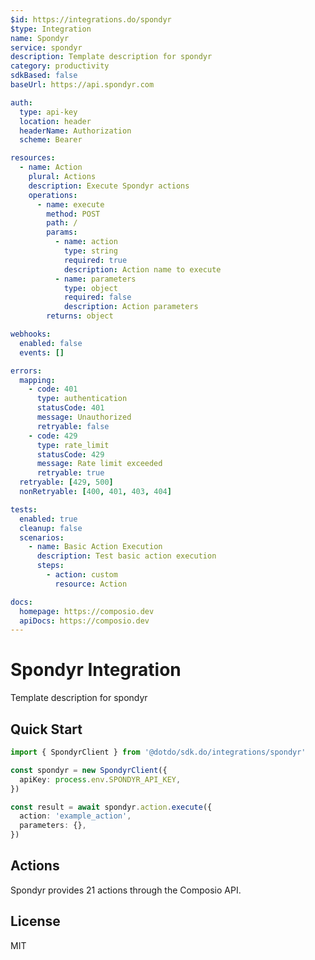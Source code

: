 ```yaml
---
$id: https://integrations.do/spondyr
$type: Integration
name: Spondyr
service: spondyr
description: Template description for spondyr
category: productivity
sdkBased: false
baseUrl: https://api.spondyr.com

auth:
  type: api-key
  location: header
  headerName: Authorization
  scheme: Bearer

resources:
  - name: Action
    plural: Actions
    description: Execute Spondyr actions
    operations:
      - name: execute
        method: POST
        path: /
        params:
          - name: action
            type: string
            required: true
            description: Action name to execute
          - name: parameters
            type: object
            required: false
            description: Action parameters
        returns: object

webhooks:
  enabled: false
  events: []

errors:
  mapping:
    - code: 401
      type: authentication
      statusCode: 401
      message: Unauthorized
      retryable: false
    - code: 429
      type: rate_limit
      statusCode: 429
      message: Rate limit exceeded
      retryable: true
  retryable: [429, 500]
  nonRetryable: [400, 401, 403, 404]

tests:
  enabled: true
  cleanup: false
  scenarios:
    - name: Basic Action Execution
      description: Test basic action execution
      steps:
        - action: custom
          resource: Action

docs:
  homepage: https://composio.dev
  apiDocs: https://composio.dev
---
```


# Spondyr Integration

Template description for spondyr

## Quick Start

```typescript
import { SpondyrClient } from '@dotdo/sdk.do/integrations/spondyr'

const spondyr = new SpondyrClient({
  apiKey: process.env.SPONDYR_API_KEY,
})

const result = await spondyr.action.execute({
  action: 'example_action',
  parameters: {},
})
```

## Actions

Spondyr provides 21 actions through the Composio API.

## License

MIT
